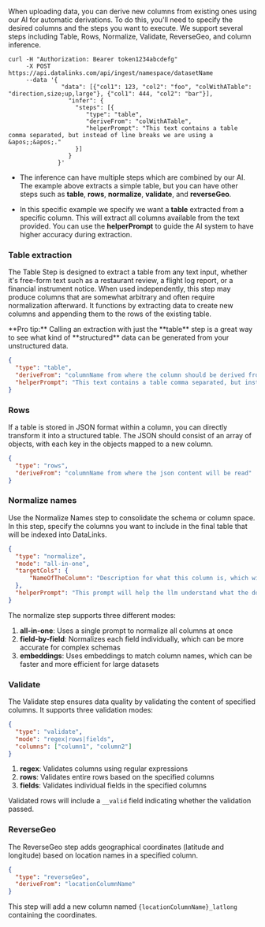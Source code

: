 When uploading data, you can derive new columns from existing ones using our AI for automatic derivations. To do this, you'll need to specify the desired columns and the steps you want to execute. We support several steps including Table, Rows, Normalize, Validate, ReverseGeo, and column inference.

```shell
curl -H "Authorization: Bearer token1234abcdefg"
     -X POST https://api.datalinks.com/api/ingest/namespace/datasetName
     --data '{
               "data": [{"col1": 123, "col2": "foo", "colWithATable": "direction,size;up,large"}, {"col1": 444, "col2": "bar"}],
                 "infer": {
                   "steps": [{
                      "type": "table",
                      "deriveFrom": "colWithATable",
                      "helperPrompt": "This text contains a table comma separated, but instead of line breaks we are using a &apos;;&apos;."
                   }]
                 }
              }'
```

* The inference can have multiple steps which are combined by our AI. The example above extracts a simple table, but you can have other steps such as **table**, **rows**, **normalize**, **validate**, and **reverseGeo**.

* In this specific example we specify we want a **table** extracted from a specific column. This will extract all columns available from the text provided. You can use the **helperPrompt** to guide the AI system to have higher accuracy during extraction.

### Table extraction

The Table Step is designed to extract a table from any text input, whether it's free-form text such as a restaurant review, a flight log report, or a financial instrument notice. When used independently, this step may produce columns that are somewhat arbitrary and often require normalization afterward. It functions by extracting data to create new columns and appending them to the rows of the existing table.

<Tip>
    **Pro tip:** Calling an extraction with just the **table** step is a great way to see what kind of **structured** data can be generated from your unstructured data.
</Tip>

```json
{
  "type": "table",
  "deriveFrom": "columnName from where the column should be derived from",
  "helperPrompt": "This text contains a table comma separated, but instead of line breaks we are using a &apos;;&apos;."
}
```

### Rows

If a table is stored in JSON format within a column, you can directly transform it into a structured table. The JSON should consist of an array of objects, with each key in the objects mapped to a new column.

```json
{
  "type": "rows",
  "deriveFrom": "columnName from where the json content will be read"
}
```

### Normalize names

Use the Normalize Names step to consolidate the schema or column space. In this step, specify the columns you want to include in the final table that will be indexed into DataLinks.

```json
{
  "type": "normalize",
  "mode": "all-in-one",
  "targetCols": {
      "NameOfTheColumn": "Description for what this column is, which will enable the AI to automatically transform other names into the desired schema, you can have as many columns as you want"
  },
  "helperPrompt": "This prompt will help the llm understand what the domain you are operating under is. So that can correctly interpret the existing column names and the target columns."
}
```

The normalize step supports three different modes:

1. **all-in-one**: Uses a single prompt to normalize all columns at once
2. **field-by-field**: Normalizes each field individually, which can be more accurate for complex schemas
3. **embeddings**: Uses embeddings to match column names, which can be faster and more efficient for large datasets

### Validate

The Validate step ensures data quality by validating the content of specified columns. It supports three validation modes:

```json
{
  "type": "validate",
  "mode": "regex|rows|fields",
  "columns": ["column1", "column2"]
}
```

1. **regex**: Validates columns using regular expressions
2. **rows**: Validates entire rows based on the specified columns
3. **fields**: Validates individual fields in the specified columns

Validated rows will include a `__valid` field indicating whether the validation passed.

### ReverseGeo

The ReverseGeo step adds geographical coordinates (latitude and longitude) based on location names in a specified column.

```json
{
  "type": "reverseGeo",
  "deriveFrom": "locationColumnName"
}
```

This step will add a new column named `{locationColumnName}_latlong` containing the coordinates.
